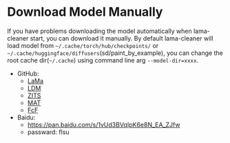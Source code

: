 # Download Model Manually

If you have problems downloading the model automatically when lama-cleaner start,
you can download it manually. By default lama-cleaner will load model from `~/.cache/torch/hub/checkpoints/` or `~/.cache/huggingface/diffusers`(sd/paint_by_example),
you can change the root cache dir(`~/.cache`) using command line arg `--model-dir=xxxx`.

- GitHub:
  - [LaMa](https://github.com/Sanster/models/releases/tag/add_big_lama)
  - [LDM](https://github.com/Sanster/models/releases/tag/add_ldm)
  - [ZITS](https://github.com/Sanster/models/releases/tag/add_zits)
  - [MAT](https://github.com/Sanster/models/releases/tag/add_mat)
  - [FcF](https://github.com/Sanster/models/releases/tag/add_fcf)
- Baidu:
  - https://pan.baidu.com/s/1vUd3BVqIpK6e8N_EA_ZJfw
  - passward: flsu
